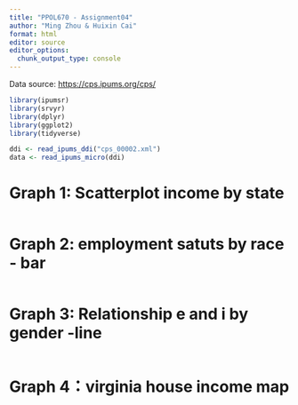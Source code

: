 ```yaml
---
title: "PPOL670 - Assignment04"
author: "Ming Zhou & Huixin Cai"
format: html
editor: source
editor_options: 
  chunk_output_type: console
---
```


Data source: [https://cps.ipums.org/cps/](https://cps.ipums.org/cps/)

```r
library(ipumsr) 
library(srvyr)
library(dplyr)
library(ggplot2)
library(tidyverse)

ddi <- read_ipums_ddi("cps_00002.xml")
data <- read_ipums_micro(ddi)
```
# Graph 1: Scatterplot income by state 
```r

```
# Graph 2: employment satuts by race - bar
```r

```
# Graph 3:  Relationship e and i by gender -line 
```r

```
# Graph 4：virginia house income map
```r

```